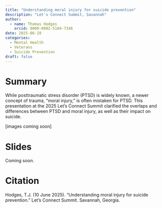 ```yaml
---
title: "Understanding moral injury for suicide prevention"
description: "Let's Connect Summit, Savannah"
author:
  - name: Thomas Hodges
    orcid: 0000-0002-5184-7346
date: 2025-06-10
categories: 
  - Mental Health
  - Veterans
  - Suicide Prevention
draft: false
---
```


# Summary

While posttraumatic stress disorder (PTSD) is widely known, a newer concept of trauma, "moral injury," is often mistaken for PTSD. This presentation at the 2025 Let's Connect Summit clarified the overlaps and differences between PTSD and moral injury, as well as their impact on suicide.

\[images coming soon\]

# Slides

Coming soon.

# Citation

Hodges, T.J. (10 June 2025). “Understanding moral injury for suicide prevention.” Let’s Connect Summit. Savannah, Georgia.

